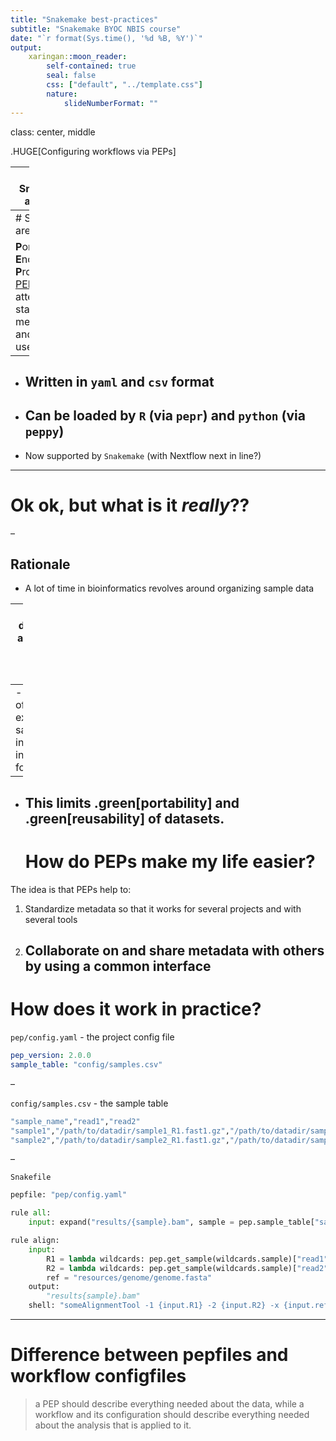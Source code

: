 ```yaml
---
title: "Snakemake best-practices"
subtitle: "Snakemake BYOC NBIS course"
date: "`r format(Sys.time(), '%d %B, %Y')`"
output:
    xaringan::moon_reader:
        self-contained: true
        seal: false
        css: ["default", "../template.css"]
        nature:
            slideNumberFormat: ""
---
```


class: center, middle

.HUGE[Configuring workflows via PEPs]

---
# Snakemake and PEPs

.SMALL[Since version 5.23.0, Snakemake supports configuration via PEP-files]

```python
pepfile: "pep/config.yaml"
pepschema: "schemas/pep.yaml"

rule all:
    input: expand("results/{sample}.stats.txt", sample = pep.sample_table["sample_name"])
```

---
# So what are PEPs?

**P**ortable **E**ncapsulated **P**rojects (or [PEPs](http://pep.databio.org/en/latest/))
is an attempt to standardize metadata and how it's used.

--
- Written in `yaml` and `csv` format
--

- Can be loaded by `R` (via `pepr`) and `python` (via `peppy`)
--

- Now supported by `Snakemake` (with Nextflow next in line?)

---

# Ok ok, but what is it _really_??

--

## Rationale

- A lot of time in bioinformatics revolves around organizing sample data

--
- Each dataset is annotated in a unique way

--
- and tools often expect sample information in a unique format

--
- This limits .green[portability] and .green[reusability] of datasets.
---
# How do PEPs make my life easier?

The idea is that PEPs help to:

1. Standardize metadata so that it works for several projects and with several tools
2. Collaborate on and share metadata with others by using a common interface
---

# How does it work in practice?

`pep/config.yaml` - the project config file
```yaml
pep_version: 2.0.0
sample_table: "config/samples.csv"
```

--

`config/samples.csv` - the sample table
```bash
"sample_name","read1","read2"
"sample1","/path/to/datadir/sample1_R1.fast1.gz","/path/to/datadir/sample1_R2.fastq.gz"
"sample2","/path/to/datadir/sample2_R1.fast1.gz","/path/to/datadir/sample2_R2.fastq.gz"
```
--

`Snakefile`
```python
pepfile: "pep/config.yaml"

rule all:
    input: expand("results/{sample}.bam", sample = pep.sample_table["sample_name"])

rule align:
    input:
        R1 = lambda wildcards: pep.get_sample(wildcards.sample)["read1"],
        R2 = lambda wildcards: pep.get_sample(wildcards.sample)["read2"],
        ref = "resources/genome/genome.fasta"
    output:
        "results{sample}.bam"
    shell: "someAlignmentTool -1 {input.R1} -2 {input.R2} -x {input.ref} > {output}"
```
---
# Difference between pepfiles and workflow configfiles

> a PEP should describe everything needed about the data, while a workflow and its configuration should describe everything needed about the analysis that is applied to it.